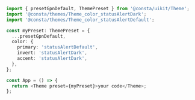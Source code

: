 ```ts
import { presetGpnDefault, ThemePreset } from '@consta/uikit/Theme';
import '@consta/themes/Theme_color_statusAlertDark';
import '@consta/themes/Theme_color_statusAlertDefault';

const myPreset: ThemePreset = {
  ...presetGpnDefault,
  color: {
    primary: 'statusAlertDefault',
    invert: 'statusAlertDark',
    accent: 'statusAlertDark',
  },
};

const App = () => {
  return <Theme preset={myPreset}>your code</Theme>;
};
```
